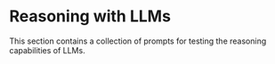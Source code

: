 # Reasoning with LLMs



This section contains a collection of prompts for testing the reasoning capabilities of LLMs.


<ContentFileNames section="prompts/reasoning" lang="zh"/>